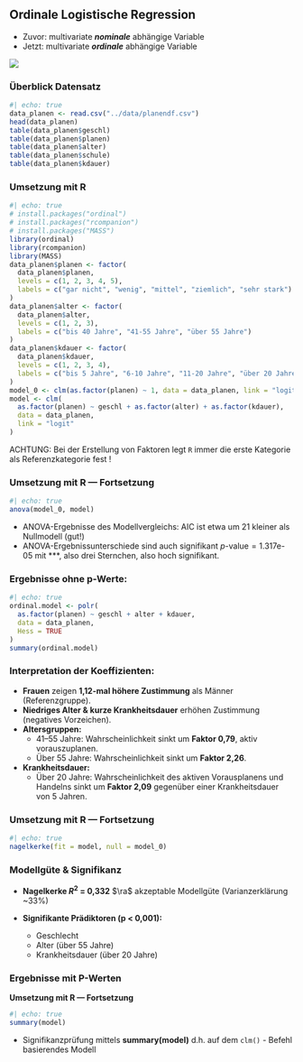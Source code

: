 




## Ordinale Logistische Regression

- Zuvor: multivariate ***nominale*** abhängige Variable
- Jetzt: multivariate ***ordinale*** abhängige Variable

![](/figs/02_05_OLR_intro.png)


### Überblick Datensatz {.unlisted}

```r
#| echo: true
data_planen <- read.csv("../data/planendf.csv")
head(data_planen)
table(data_planen$geschl)
table(data_planen$planen)
table(data_planen$alter)
table(data_planen$schule)
table(data_planen$kdauer)
```


### Umsetzung mit R {.unlisted}

```r
#| echo: true
# install.packages("ordinal")
# install.packages("rcompanion")
# install.packages("MASS")
library(ordinal)
library(rcompanion)
library(MASS)
data_planen$planen <- factor(
  data_planen$planen,
  levels = c(1, 2, 3, 4, 5),
  labels = c("gar nicht", "wenig", "mittel", "ziemlich", "sehr stark")
)
data_planen$alter <- factor(
  data_planen$alter,
  levels = c(1, 2, 3),
  labels = c("bis 40 Jahre", "41-55 Jahre", "über 55 Jahre")
)
data_planen$kdauer <- factor(
  data_planen$kdauer,
  levels = c(1, 2, 3, 4),
  labels = c("bis 5 Jahre", "6-10 Jahre", "11-20 Jahre", "über 20 Jahre")
)
model_0 <- clm(as.factor(planen) ~ 1, data = data_planen, link = "logit")
model <- clm(
  as.factor(planen) ~ geschl + as.factor(alter) + as.factor(kdauer),
  data = data_planen,
  link = "logit"
)
```

[ACHTUNG:]{.crd} Bei der Erstellung von Faktoren legt `R` immer die erste
Kategorie als Referenzkategorie fest !


### Umsetzung mit R — Fortsetzung {.unlisted}

```r
#| echo: true
anova(model_0, model)
```

- ANOVA-Ergebnisse des Modellvergleichs: AIC ist etwa um 21 kleiner als
  Nullmodell (gut!)
- ANOVA-Ergebnissunterschiede sind auch signifikant
  $p\text{-value}=1.317\text{e-}05$ mit [\*\*\*]{.crd}, also drei Sternchen, also hoch signifikant.


### Ergebnisse ohne p-Werte: {.unlisted}

```r
#| echo: true
ordinal.model <- polr(
  as.factor(planen) ~ geschl + alter + kdauer,
  data = data_planen,
  Hess = TRUE
)
summary(ordinal.model)
```


### Interpretation der Koeffizienten: {.unlisted}

- **Frauen** zeigen **1,12-mal höhere Zustimmung** als Männer
  (Referenzgruppe).
- **Niedriges Alter & kurze Krankheitsdauer** erhöhen Zustimmung
  (negatives Vorzeichen).
- **Altersgruppen:**
  - 41–55 Jahre: Wahrscheinlichkeit sinkt um **Faktor 0,79**, aktiv
    vorauszuplanen.
  - Über 55 Jahre: Wahrscheinlichkeit sinkt um **Faktor 2,26**.
- **Krankheitsdauer:**
  - Über 20 Jahre: Wahrscheinlichkeit des aktiven Vorausplanens und
    Handelns sinkt um **Faktor 2,09** gegenüber einer Krankheitsdauer
    von 5 Jahren.


### Umsetzung mit R — Fortsetzung {.unlisted}

```r
#| echo: true
nagelkerke(fit = model, null = model_0)
```


### Modellgüte & Signifikanz {.unlisted}

- **Nagelkerke $R^2$ = 0,332** $\ra$ akzeptable Modellgüte
  (Varianzerklärung ~33\%)

- **Signifikante Prädiktoren (p < 0,001):**

  - Geschlecht
  - Alter (über 55 Jahre)
  - Krankheitsdauer (über 20 Jahre)


### Ergebnisse mit P-Werten {.unlisted}

**Umsetzung mit R — Fortsetzung**

```r
#| echo: true
summary(model)
```

- Signifikanzprüfung mittels **summary(model)** d.h. auf dem `clm()` -
  Befehl basierendes Modell
